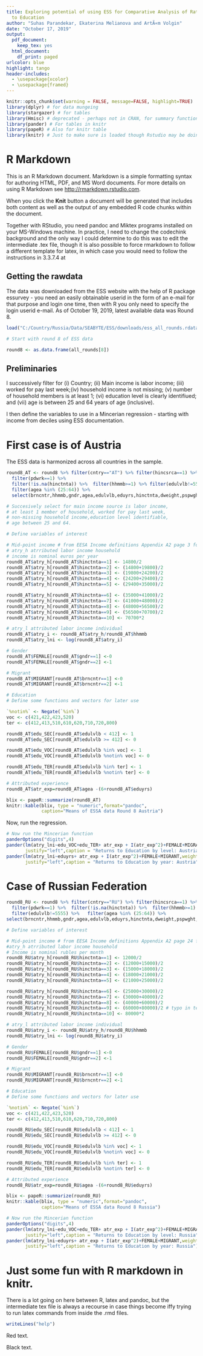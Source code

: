 ```yaml
---
title: Exploring potential of using ESS for Comparative Analysis of Rate of Returns
  to Education
author: "Suhas Parandekar, Ekaterina Melianova and ArtÃ«m Volgin"
date: "October 17, 2019"
output:
  pdf_document:
    keep_tex: yes
  html_document:
    df_print: paged
urlcolor: blue
highlight: tango
header-includes:
  - \usepackage{xcolor}
  - \usepackage{framed}
---
```


```r
knitr::opts_chunk$set(warning = FALSE, message=FALSE, highlight=TRUE)
library(dplyr) # for data mungeing
library(stargazer) # for tables
library(Hmisc) # deprecated - perhaps not in CRAN, for summary function of descriptives
library(pander) # For tables in knitr
library(papeR) # Also for knitr table
library(knitr) # Just to make sure is loaded though Rstudio may be doing in background anyways
```

# R Markdown

This is an R Markdown document. Markdown is a simple formatting syntax for authoring HTML, PDF, and MS Word documents. For more details on using R Markdown see <http://rmarkdown.rstudio.com>.

When you click the **Knit** button a document will be generated that includes both content as well as the output of any embedded R code chunks within the document.

Together with RStudio, you need pandoc and Miktex programs installed on your MS-Windows machine. In practice, I need to change the codechink background and the only way I could determine to do this was to edit the intermediate .tex file, though it is also possible to force rmarkdown to follow a different template for latex, in which case you would need to
follow the instructions in 3.3.7.4 at \url{https://bookdown.org/yihui/rmarkdown/pdf-document.html} 

## Getting the rawdata

The data was downloaded from the ESS website with the help of R package essurvey - you need an easily obtainable userid in the form of an e-mail for that purpose and login one time, then with R you only need to specify the login userid e-mail. As of October 19, 2019, latest available data was Round 8. \newline

```r

load("C:/Country/Russia/Data/SEABYTE/ESS/downloads/ess_all_rounds.rdata")

# Start with round 8 of ESS data

round8 <- as.data.frame(all_rounds[8])

```


## Preliminaries

I successively filter for (i) Country; (ii) Main income is labor income; (iii) worked for pay last week;(iv) household income is not missing; (v) number of household members is at least 1; (vi) education level is clearly identifiued; and (vii) age is between 25 and 64 years of age (inclusive).

I then define the variables to use in a Mincerian regression - starting with income from deciles using ESS documentation.

# First case is of Austria

The ESS data is harmonized across all countries in the sample.


```r
round8_AT <- round8 %>% filter(cntry=="AT") %>% filter(hincsrca==1) %>%
  filter(pdwrk==1) %>%  
  filter(!is.na(hinctnta)) %>%  filter(hhmmb>=1) %>% filter(edulvlb!=5555) %>% 
  filter(agea %in% (25:64)) %>% 
  select(brncntr,hhmmb,gndr,agea,edulvlb,eduyrs,hinctnta,dweight,pspwght,pweight)

# Succesively select for main income source is labor income, 
# at least 1 member of household, worked for pay last week,
# non-missing household income,education level identifiable,
# age between 25 and 64.

# Define variables of interest

# Mid-point income # from EESA Income definitions Appendix A2 page 3 for Austria
# atry_h atrributed labor income household
# income is nominal euros per year
round8_AT$atry_h[round8_AT$hinctnta==1] <- 14800/2
round8_AT$atry_h[round8_AT$hinctnta==2] <- (14800+19800)/2
round8_AT$atry_h[round8_AT$hinctnta==3] <- (19800+24200)/2
round8_AT$atry_h[round8_AT$hinctnta==4] <- (24200+29400)/2
round8_AT$atry_h[round8_AT$hinctnta==5] <- (29400+35000)/2

round8_AT$atry_h[round8_AT$hinctnta==6] <- (35000+41000)/2
round8_AT$atry_h[round8_AT$hinctnta==7] <- (41000+48000)/2
round8_AT$atry_h[round8_AT$hinctnta==8] <- (48000+56500)/2
round8_AT$atry_h[round8_AT$hinctnta==9] <- (56500+70700)/2
round8_AT$atry_h[round8_AT$hinctnta==10] <- 70700*2

# atry_l attributed labor income individual 
round8_AT$atry_i <- round8_AT$atry_h/round8_AT$hhmmb
round8_AT$atry_lni <- log(round8_AT$atry_i)

# Gender
round8_AT$FEMALE[round8_AT$gndr==1] <-0
round8_AT$FEMALE[round8_AT$gndr==2] <-1

# Migrant
round8_AT$MIGRANT[round8_AT$brncntr==1] <-0
round8_AT$MIGRANT[round8_AT$brncntr==2] <-1

# Education 
# Define some functions and vectors for later use

`%notin%` <- Negate(`%in%`)
voc <- c(421,422,423,520)
ter <- c(412,413,510,610,620,710,720,800)

round8_AT$edu_SEC[round8_AT$edulvlb < 412] <- 1
round8_AT$edu_SEC[round8_AT$edulvlb >= 412] <- 0

round8_AT$edu_VOC[round8_AT$edulvlb %in% voc] <- 1
round8_AT$edu_VOC[round8_AT$edulvlb %notin% voc] <- 0

round8_AT$edu_TER[round8_AT$edulvlb %in% ter] <- 1
round8_AT$edu_TER[round8_AT$edulvlb %notin% ter] <- 0

# Attributed experience
round8_AT$atr_exp=round8_AT$agea -(6+round8_AT$eduyrs)

```


```r

blix <- papeR::summarize(round8_AT)
knitr::kable(blix, type = "numeric",format="pandoc",
             caption="Means of ESSA data Round 8 Austria")

```

Now, run the regression. 

```r

# Now run the Mincerian function
panderOptions("digits",4)
pander(lm(atry_lni~edu_VOC+edu_TER+ atr_exp + I(atr_exp^2)+FEMALE+MIGRANT,weights=pspwght,data=round8_AT),
       justify="left",caption = "Returns to Education by level: Austria")
pander(lm(atry_lni~eduyrs+ atr_exp + I(atr_exp^2)+FEMALE+MIGRANT,weights=pspwght,data=round8_AT),
       justify="left",caption = "Returns to Education by year: Austria")
```

# Case of Russian Federation

```r

round8_RU <- round8 %>% filter(cntry=="RU") %>% filter(hincsrca==1) %>%
  filter(pdwrk==1) %>%  filter(!is.na(hinctnta)) %>%  filter(hhmmb>=1) %>%
  filter(edulvlb!=5555) %>%   filter(agea %in% (25:64)) %>% 
select(brncntr,hhmmb,gndr,agea,edulvlb,eduyrs,hinctnta,dweight,pspwght,pweight)

# Define variables of interest

# Mid-point income # from EESA Income definitions Appendix A2 page 24 for Russia
#atry_h atrributed labor income household
# Income is nominal rubles per month
round8_RU$atry_h[round8_RU$hinctnta==1] <- 12000/2
round8_RU$atry_h[round8_RU$hinctnta==2] <- (12000+15000)/2
round8_RU$atry_h[round8_RU$hinctnta==3] <- (15000+18000)/2
round8_RU$atry_h[round8_RU$hinctnta==4] <- (18000+21000)/2
round8_RU$atry_h[round8_RU$hinctnta==5] <- (21000+25000)/2

round8_RU$atry_h[round8_RU$hinctnta==6] <- (25000+30000)/2
round8_RU$atry_h[round8_RU$hinctnta==7] <- (30000+40000)/2
round8_RU$atry_h[round8_RU$hinctnta==8] <- (40000+60000)/2
round8_RU$atry_h[round8_RU$hinctnta==9] <- (60000+80000)/2 # typo in text
round8_RU$atry_h[round8_RU$hinctnta==10] <- 80000*2

# atry_l attributed labor income individual 
round8_RU$atry_i <- round8_RU$atry_h/round8_RU$hhmmb
round8_RU$atry_lni <- log(round8_RU$atry_i)

# Gender
round8_RU$FEMALE[round8_RU$gndr==1] <-0
round8_RU$FEMALE[round8_RU$gndr==2] <-1

# Migrant
round8_RU$MIGRANT[round8_RU$brncntr==1] <-0
round8_RU$MIGRANT[round8_RU$brncntr==2] <-1

# Education 
# Define some functions and vectors for later use

`%notin%` <- Negate(`%in%`)
voc <- c(421,422,423,520)
ter <- c(412,413,510,610,620,710,720,800)

round8_RU$edu_SEC[round8_RU$edulvlb < 412] <- 1
round8_RU$edu_SEC[round8_RU$edulvlb >= 412] <- 0

round8_RU$edu_VOC[round8_RU$edulvlb %in% voc] <- 1
round8_RU$edu_VOC[round8_RU$edulvlb %notin% voc] <- 0

round8_RU$edu_TER[round8_RU$edulvlb %in% ter] <- 1
round8_RU$edu_TER[round8_RU$edulvlb %notin% ter] <- 0

# Attributed experience
round8_RU$atr_exp=round8_RU$agea -(6+round8_RU$eduyrs)
```

```r

blix <- papeR::summarize(round8_RU)
knitr::kable(blix, type = "numeric",format="pandoc",
             caption="Means of ESSA data Round 8 Russia")

```

```r

# Now run the Mincerian function
panderOptions("digits",4)
pander(lm(atry_lni~edu_VOC+edu_TER+ atr_exp + I(atr_exp^2)+FEMALE+MIGRANT,weights=pspwght,data=round8_RU),
       justify="left",caption = "Returns to Education by level: Russia")
pander(lm(atry_lni~eduyrs+ atr_exp + I(atr_exp^2)+FEMALE+MIGRANT,weights=pspwght,data=round8_RU),
       justify="left",caption = "Returns to Education by year: Russia")
```

# Just some fun with R markdown in knitr.

There is a lot going on here between R, latex and pandoc, but the intermediate tex file is always a recourse in case things become iffy trying to run latex commands from inside the .rmd files. 

\colorlet{shadecolor}{gray!10}

\color{red}

```r
writeLines("help")
```

\begin{shaded}

Red text with a gray background.

\end{shaded}

Red text.

\color{black}

Black text.

\colorlet{shadecolor}{red!10} 

\begin{shaded}

Black text with a red background.

\end{shaded}

\colorlet{shadecolor}{red!90} 

\begin{shaded}

Black text with a darker red background. Trying this for a code chunk
will show the begin and end latex commands which I don't know yet how
to supress, if at all it is possible in the current set-up.

\end{shaded}



